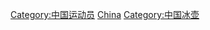 {{Commonscat|Curlers from China}}

[[Category:中国运动员|Category:中国运动员]]
[[Category:各国冰壶运动员|China]]
[[Category:中国冰壶|Category:中国冰壶]]